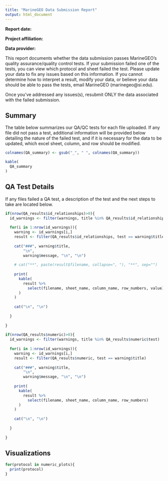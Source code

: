 ```yaml
---
title: "MarineGEO Data Submission Report"
output: html_document
---
```


**Report date:**

**Project affiliation:**

**Data provider:**

This report documents whether the data submission passes MarineGEO's quality assurance/quality control tests. If your submission failed one of the tests, you can view which protocol and sheet failed the test. Please update your data to fix any issues based on this information. If you cannot determine how to interpret a result, modify your data, or believe your data should be able to pass the tests, email MarineGEO (marinegeo@si.edu). 

Once you've addressed any issues(s), resubmit ONLY the data associated with the failed submission. 

## Summary

The table below summarizes our QA/QC tests for each file uploaded. If any file did not pass a test, additional information will be provided below detailing the nature of the failed test, and if it is necessary for the data to be updated, which excel sheet, column, and row should be modified. 

```r

colnames(QA_summary) <- gsub("_", " ", colnames(QA_summary))

kable(
  QA_summary
)

```

## QA Test Details

If any files failed a QA test, a description of the test and the next steps to take are located below. 

```r
 
if(nrow(QA_results$id_relationships)>0){
  id_warnings <- filter(warnings, title %in% QA_results$id_relationships$test)
  
  for(i in 1:nrow(id_warnings)){
    warning <- id_warnings[i,]
    result <- filter(QA_results$id_relationships, test == warning$title)
    
    cat("###", warning$title, 
        "\n",
        warning$message, "\n", "\n")
    
    # cat("**", paste(result$filename, collapse=", "), "**", sep="")
    
    print(   
      kable(
        result %>%
          select(filename, sheet_name, column_name, row_numbers, value)
      )
    )
    
    cat("\n", "\n")
    
  }
  
}
 
if(nrow(QA_results$numeric)>0){
  id_warnings <- filter(warnings, title %in% QA_results$numeric$test)
  
  for(i in 1:nrow(id_warnings)){
    warning <- id_warnings[i,]
    result <- filter(QA_results$numeric, test == warning$title)
    
    cat("###", warning$title, 
        "\n",
        warning$message, "\n", "\n")
    
    print(   
      kable(
        result %>%
          select(filename, sheet_name, column_name, row_numbers)
      )
    )
    
    cat("\n", "\n")
    
  }
  
}


```

## Visualizations

```r

for(protocol in numeric_plots){
  print(protocol)
}

```